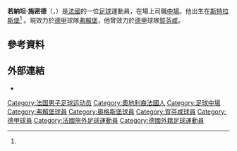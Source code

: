 {{noteTA
|G1=Football
|G2=德甲
|1=zh-cn:若纳坦;zh-hk:莊拿芬;zh-tw:若納坦;
|2=zh-cn:施密德;zh-hk:舒密特;zh-tw:施密德;
}}

{{Infobox football biography
| name        = 若納坦·施密德
| image       = Jonathan Schmid SC Freiburg 17 août 2013.jpg
| caption     = 
| fullname    = 
| birth_date  = {{birth date and age|1990|6|22|df=y}}
| birth_place = {{FRA}}[[史特拉斯堡|史特拉斯堡]]<ref name="#1">{{cite web | url = http://www.worldfootball.net/spieler_profil/jonathan-schmid/ | title = Jonathan Schmid | publisher = worldfootball.net | accessdate = 10 September 2011 | archive-date = 2012-10-11 | archive-url = https://web.archive.org/web/20121011174938/http://www.worldfootball.net/spieler_profil/jonathan-schmid/ | dead-url = no }}</ref>
| height      = {{height|m=1.79}}
| position    = [[中場|中場]]
| currentclub = [[弗赖堡体育俱乐部|弗賴堡]]
| clubnumber  = 7
| youthyears1 = 
| youthclubs1 = [[斯特拉斯堡競賽會|斯特拉斯堡]]
| youthyears2 = 
| youthclubs2 = Sporting Schiltigheim
| youthyears3 = 2007
| youthclubs3 = Mars Bischheim
| youthyears4 = 2008
| youthclubs4 = Offenburger FV
| youthyears5 = 2008–2009
| youthclubs5 = [[弗赖堡体育俱乐部|弗賴堡]]
| years1      = 2009–2015
| clubs1      = SC Freiburg II
| caps1       = 61
| goals1      = 12
| years2      = 2010–2015
| clubs2      = [[弗赖堡体育俱乐部|弗賴堡]]
| caps2       = 118
| goals2      = 20
| years3      = 2015–2016
| clubs3      = [[賀芬咸1899體育會|賀芬咸]]
| caps3       = 23
| goals3      = 4
| years4      = 2016–2019
| clubs4      = [[奥格斯堡足球俱乐部|奥格斯堡]]
| caps4       = 78
| goals4      = 4
| years5      = 2019–
| clubs5      = [[弗赖堡体育俱乐部|弗賴堡]]
| caps5       = 50
| goals5      = 6
| club-update = 2021年2月6日
}}

'''若納坦·施密德'''（'''{{lang-fr|Jonathan Schmid}}'''，{{bd|1990年|6月22日}}）是[[法國|法國]]的一位[[足球|足球]]運動員，在場上司職[[中場|中場]]。他出生在[[斯特拉斯堡|斯特拉斯堡]]<ref name="#1"/>
。現效力於[[德甲|德甲]]球隊[[弗赖堡体育俱乐部|弗賴堡]]，他曾效力於[[德國足球甲級聯賽|德甲]]球隊[[賀芬咸1899體育會|賀芬咸]]。

==參考資料==
{{reflist}}

==外部連結==
*{{Soccerway}}

{{弗賴堡球員名單}}
{{DEFAULTSORT:Schmid, Jonathan}}
[[Category:法国男子足球运动员|Category:法国男子足球运动员]]
[[Category:奧地利裔法國人|Category:奧地利裔法國人]]
[[Category:足球中場|Category:足球中場]]
[[Category:弗賴堡球員|Category:弗賴堡球員]]
[[Category:奧格斯堡球員|Category:奧格斯堡球員]]
[[Category:賀芬咸球員|Category:賀芬咸球員]]
[[Category:德甲球員|Category:德甲球員]]
[[Category:法國旅外足球運動員|Category:法國旅外足球運動員]]
[[Category:德國外籍足球運動員|Category:德國外籍足球運動員]]